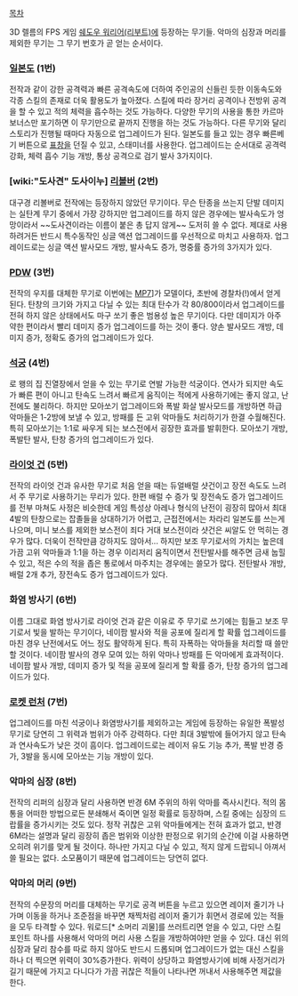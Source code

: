 [[목차]]

3D 렐름의 FPS 게임 [[쉐도우 워리어(리부트)]]에 등장하는 무기들.
악마의 심장과 머리를 제외한 무기는 그 무기 번호가 곧 얻는 순서이다.

=== [[일본도]] (1번) ===

전작과 같이 강한 공격력과 빠른 공격속도에 더하여 주인공의 신들린 듯한 이동속도와 각종 스킬의 존재로 더욱 활용도가 높아졌다. 스킬에 따라 장거리 공격이나 전방위 공격을 할 수 있고 적의 체력을 흡수하는 것도 가능하다. 다양한 무기의 사용을 통한 카르마 보너스만 포기하면 이 무기만으로 끝까지 진행을 하는 것도 가능하다. 다른 무기와 달리 스토리가 진행될 때마다 자동으로 업그레이드가 된다. 일본도를 들고 있는 경우 빠른베기 버튼으로 [[표창]]을 던질 수 있고, 스태미너를 사용한다. 업그레이드는 순서대로 공격력 강화, 체력 흡수 기능 개방, 통상 공격으로 검기 발사 3가지이다.

=== [wiki:"도사견" 도사이누] [[리볼버]] (2번) ===

대구경 리볼버로 전작에는 등장하지 않았던 무기이다. 무슨 탄종을 쓰는지 단발 데미지는 실탄계 무기 중에서 가장 강하지만 업그레이드를 하지 않은 경우에는 발사속도가 엉망이라서 ~~도사견이라는 이름이 붙은 총 답지 않게~~ 도저히 쓸 수 없다. 제대로 사용하려거든 반드시 특수동작인 싱글 액션 업그레이드를 우선적으로 마치고 사용하자. 업그레이드로는 싱글 액션 발사모드 개방, 발사속도 증가, 명중률 증가의 3가지가 있다.

=== [[PDW]] (3번) ===

전작의 우지를 대체한 무기로 이번에는 [[MP7]]]가 모델이다, 초반에 경찰차(!)에서 얻게 된다. 탄창의 크기와 가지고 다닐 수 있는 최대 탄수가 각 80/800이라서 업그레이드를 전혀 하지 않은 상태에서도 마구 쏘기 좋은 범용성 높은 무기이다. 다만 데미지가 아주 약한 편이라서 빨리 데미지 증가 업그레이드를 하는 것이 좋다. 양손 발사모드 개방, 데미지 증가, 정확도 증가의 업그레이드가 있다.

=== [[석궁]] (4번) ===

로 왱의 집 진열장에서 얻을 수 있는 무기로 연발 가능한 석궁이다. 연사가 되지만 속도가 빠른 편이 아니고 탄속도 느려서 빠르게 움직이는 적에게 사용하기에는 좋지 않고, 난전에도 불리하다. 하지만 모아쏘기 업그레이드와 폭발 화살 발사모드를 개방하면 하급 악마들은 1-2방에 보낼 수 있고, 방패를 든 고위 악마들도 처리하기가 한결 수월해진다. 특히 모아쏘기는 1:1로 싸우게 되는 보스전에서 굉장한 효과를 발휘한다. 모아쏘기 개방, 폭발탄 발사, 탄창 증가의 업그레이드가 있다.

=== [[라이엇 건]] (5번) ===

전작의 라이엇 건과 유사한 무기로 처음 얻을 때는 듀얼배럴 샷건이고 장전 속도도 느려서 주 무기로 사용하기는 무리가 있다.  한편 배럴 수 증가 및 장전속도 증가 업그레이드를 전부 마쳐도 사정은 비슷한데 게임 특성상 아레나 형식의 난전이 굉장히 많아서 최대 4발의 탄창으로는 잡졸들을 상대하기가 어렵고, 근접전에서는 차라리 일본도를 쓰는게 나으며, 미니 보스를 제외한 보스전이 죄다 거대 보스전이라 샷건은 씨알도 안 먹히는 경우가 많다. 더욱이 전작만큼 강하지도 않아서... 하지만 보조 무기로서의 가치는 높은데 가끔 고위 악마들과 1:1을 하는 경우 이리저리 움직이면서 전탄발사를 해주면 금새 눕힐 수 있고, 적은 수의 적을 좁은 통로에서 마주치는 경우에는 쓸모가 많다. 전탄발사 개방, 배럴 2개 추가, 장전속도 증가 업그레이드가 있다.

=== 화염 방사기 (6번) ===

이름 그대로 화염 방사기로 라이엇 건과 같은 이유로 주 무기로 쓰기에는 힘들고 보조 무기로서 빛을 발하는 무기이다, 네이팜 발사와 적을 공포에 질리게 할 확률 업그레이드를 마친 경우 난전에서도 어느 정도 활약하게 된다. 특히 자폭하는 악마들을 처리할 때 쓸만할 것이다. 네이팜 발사의 경우 모여 있는 하위 악마나 방패를 든 악마에게 효과적이다. 네이팜 발사 개방, 데미지 증가 및 적을 공포에 질리게 할 확률 증가, 탄창 증가의 업그레이드가 있다.

=== [[로켓 런처]] (7번) ===

업그레이드를 마친 석궁이나 화염방사기를 제외하고는 게임에 등장하는 유일한 폭발성 무기로 당연히 그 위력과 범위가 아주 강력하다. 다만 최대 3발밖에 들어가지 않고 탄속과 연사속도가 낮은 것이 흠이다. 업그레이드로는 레이저 유도 기능 추가, 폭발 반경 증가, 3발을 동시에 모아쏘는 기능 개방이 있다. 

=== 악마의 심장 (8번) ===

전작의 리퍼의 심장과 달리 사용하면 반경 6M 주위의 하위 악마를 즉사시킨다. 적의 몸통을 어떠한 방법으로든 분쇄해서 죽이면 일정 확률로 등장하며, 스킬 중에는 심장의 드랍률을 증가시키는 것도 있다. 정작 귀찮은 고위 악마들에게는 전혀 효과가 없고, 반경 6M라는 설명과 달리 굉장히 좁은 범위와 이상한 판정으로 위기의 순간에 이걸 사용하면 오히려 위기를 맞게 될 것이다. 하나만 가지고 다닐 수 있고, 적지 않게 드랍되니 아껴서 쓸 필요는 없다. 소모품이기 때문에 업그레이드는 당연히 없다.

=== 악마의 머리 (9번) ===

전작의 수문장의 머리를 대체하는 무기로 공격 버튼을 누르고 있으면 레이저 줄기가 나가며 이동을 하거나 조준점을 바꾸면 채찍처럼 레이저 줄기가 휘면서 경로에 있는 적들을 모두 타격할 수 있다. 워로드[* 소머리 괴물]를 쓰러트리면 얻을 수 있고, 다만 스킬 포인트 하나를 사용해서 악마의 머리 사용 스킬을 개방하여야만 얻을 수 있다. 대신 위의 심장과 달리 참수를 따로 하지 않아도 반드시 드롭되며 업그레이드가 없는 대신 스킬을 하나 더 찍으면 위력이 30%증가한다. 위력이 상당하고 화염방사기에 비해 사정거리가 길기 때문에 가지고 다니다가 가끔 귀찮은 적들이 나타나면 꺼내서 사용해주면 제값을 한다.
